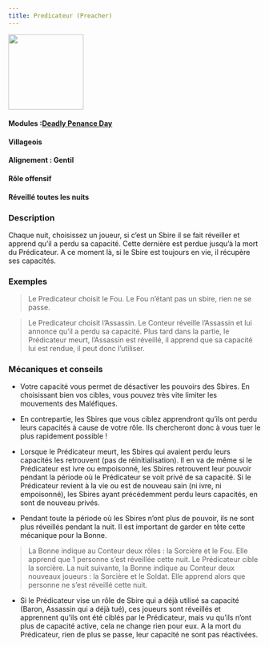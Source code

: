 ```yaml
---
title: Predicateur (Preacher)
---
```


<img src='/img/blood-on-the-clocktower/roles/predicateur.png' height='150' />

#### Modules :[Deadly Penance Day](../modules/deadly-penance-day)
#### Villageois
#### Alignement : Gentil
#### Rôle offensif
#### Réveillé toutes les nuits

### Description
Chaque nuit, choisissez un joueur, si c’est un Sbire il se fait réveiller et apprend qu’il a perdu sa capacité. Cette dernière est perdue jusqu’à la mort du Prédicateur. A ce moment là, si le Sbire est toujours en vie, il récupère ses capacités.

### Exemples

> Le Predicateur choisit le Fou. Le Fou n’étant pas un sbire, rien ne se passe.

> Le Predicateur choisit l’Assassin. Le Conteur réveille l’Assassin et lui annonce qu’il a perdu sa capacité.
Plus tard dans la partie, le Prédicateur meurt, l’Assassin est réveillé, il apprend que sa capacité lui est rendue, il peut donc l’utiliser.



### Mécaniques et conseils

- Votre capacité vous permet de désactiver les pouvoirs des Sbires. En choisissant bien vos cibles, vous pouvez très vite limiter les mouvements des Maléfiques.

- En contrepartie, les Sbires que vous ciblez apprendront qu’ils ont perdu leurs capacités à cause de votre rôle. Ils chercheront donc à vous tuer le plus rapidement possible !

- Lorsque le Prédicateur meurt, les Sbires qui avaient perdu leurs capacités les retrouvent (pas de réinitialisation). Il en va de même si le Prédicateur est ivre ou empoisonné, les Sbires retrouvent leur pouvoir pendant la période où le Prédicateur se voit privé de sa capacité. Si le Prédicateur revient à la vie ou est de nouveau sain (ni ivre, ni empoisonné), les Sbires ayant précédemment perdu leurs capacités, en sont de nouveau privés.

- Pendant toute la période où les Sbires n’ont plus de pouvoir, ils ne sont plus réveillés pendant la nuit. Il est important de garder en tête cette mécanique pour la Bonne.

>La Bonne indique au Conteur deux rôles : la Sorcière et le Fou. Elle apprend que 1 personne s’est réveillée cette nuit. Le Prédicateur cible la sorcière. La nuit suivante, la Bonne indique au Conteur deux nouveaux joueurs : la Sorcière et le Soldat. Elle apprend alors que personne ne s’est réveillé cette nuit.

- Si le Prédicateur vise un rôle de Sbire qui a déjà utilisé sa capacité (Baron, Assassin qui a déjà tué), ces joueurs sont réveillés et apprennent qu’ils ont été ciblés par le Prédicateur, mais vu qu’ils n’ont plus de capacité active, cela ne change rien pour eux. A la mort du Prédicateur, rien de plus se passe, leur capacité ne sont pas réactivées.
